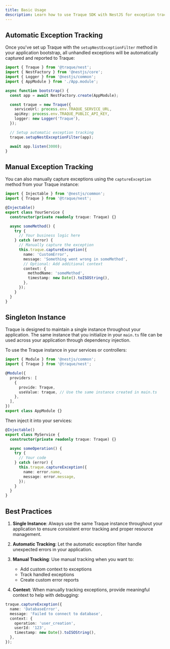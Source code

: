 ```yaml
---
title: Basic Usage
description: Learn how to use Traque SDK with NestJS for exception tracking
---
```


## Automatic Exception Tracking

Once you've set up Traque with the `setupNestExceptionFilter` method in your application bootstrap, all unhandled exceptions will be automatically captured and reported to Traque:

```typescript
import { Traque } from '@traque/nest';
import { NestFactory } from '@nestjs/core';
import { Logger } from '@nestjs/common';
import { AppModule } from './App.module';

async function bootstrap() {
  const app = await NestFactory.create(AppModule);

  const traque = new Traque({
    serviceUrl: process.env.TRAQUE_SERVICE_URL,
    apiKey: process.env.TRAQUE_PUBLIC_API_KEY,
    logger: new Logger('Traque'),
  });

  // Setup automatic exception tracking
  traque.setupNestExceptionFilter(app);

  await app.listen(3000);
}
```

## Manual Exception Tracking

You can also manually capture exceptions using the `captureException` method from your Traque instance:

```typescript
import { Injectable } from '@nestjs/common';
import { Traque } from '@traque/nest';

@Injectable()
export class YourService {
  constructor(private readonly traque: Traque) {}

  async someMethod() {
    try {
      // Your business logic here
    } catch (error) {
      // Manually capture the exception
      this.traque.captureException({
        name: 'CustomError',
        message: 'Something went wrong in someMethod',
        // Optional: Add additional context
        context: {
          methodName: 'someMethod',
          timestamp: new Date().toISOString(),
        },
      });
    }
  }
}
```

## Singleton Instance

Traque is designed to maintain a single instance throughout your application. The same instance that you initialize in your `main.ts` file can be used across your application through dependency injection.

To use the Traque instance in your services or controllers:

```typescript
import { Module } from '@nestjs/common';
import { Traque } from '@traque/nest';

@Module({
  providers: [
    {
      provide: Traque,
      useValue: traque, // Use the same instance created in main.ts
    },
  ],
})
export class AppModule {}
```

Then inject it into your services:

```typescript
@Injectable()
export class MyService {
  constructor(private readonly traque: Traque) {}

  async someOperation() {
    try {
      // Your code
    } catch (error) {
      this.traque.captureException({
        name: error.name,
        message: error.message,
      });
    }
  }
}
```

## Best Practices

1. **Single Instance**: Always use the same Traque instance throughout your application to ensure consistent error tracking and proper resource management.

2. **Automatic Tracking**: Let the automatic exception filter handle unexpected errors in your application.

3. **Manual Tracking**: Use manual tracking when you want to:

   - Add custom context to exceptions
   - Track handled exceptions
   - Create custom error reports

4. **Context**: When manually tracking exceptions, provide meaningful context to help with debugging:

```typescript
traque.captureException({
  name: 'DatabaseError',
  message: 'Failed to connect to database',
  context: {
    operation: 'user_creation',
    userId: '123',
    timestamp: new Date().toISOString(),
  },
});
```
